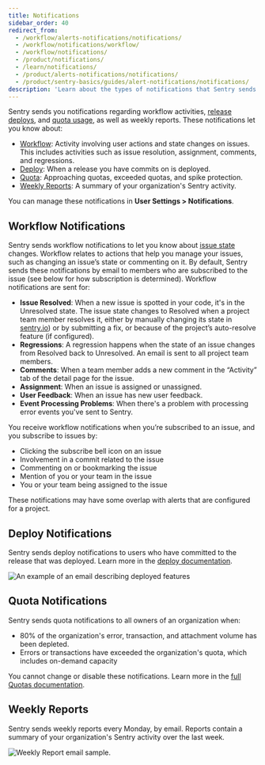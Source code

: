 ```yaml
---
title: Notifications
sidebar_order: 40
redirect_from:
  - /workflow/alerts-notifications/notifications/
  - /workflow/notifications/workflow/
  - /workflow/notifications/
  - /product/notifications/
  - /learn/notifications/
  - /product/alerts-notifications/notifications/
  - /product/sentry-basics/guides/alert-notifications/notifications/
description: 'Learn about the types of notifications that Sentry sends you, and how to manage them.'
---
```


Sentry sends you notifications regarding workflow activities, [release deploys](/product/releases/), and [quota usage](/product/accounts/quotas/), as well as weekly reports. These notifications let you know about:

- [Workflow](#workflow-notifications): Activity involving user actions and state changes on issues. This includes activities such as issue resolution, assignment, comments, and regressions.
- [Deploy](#deploy-notifications): When a release you have commits on is deployed.
- [Quota](#quota-notifications): Approaching quotas, exceeded quotas, and spike protection.
- [Weekly Reports](#weekly-reports): A summary of your organization's Sentry activity.

You can manage these notifications in **User Settings > Notifications**.

## Workflow Notifications

Sentry sends workflow notifications to let you know about [issue state](/product/issues/states-triage/) changes. Workflow relates to actions that help you manage your issues, such as changing an issue’s state or commenting on it. By default, Sentry sends these notifications by email to members who are subscribed to the issue (see below for how subscription is determined). Workflow notifications are sent for:

- **Issue Resolved**: When a new issue is spotted in your code, it's in the Unresolved state. The issue state changes to Resolved when a project team member resolves it, either by manually changing its state in [sentry.io](https://sentry.io)) or by submitting a fix, or because of the project’s auto-resolve feature (if configured).
- **Regressions**: A regression happens when the state of an issue changes from Resolved back to Unresolved. An email is sent to all project team members.
- **Comments**: When a team member adds a new comment in the “Activity” tab of the detail page for the issue.
- **Assignment**: When an issue is assigned or unassigned.
- **User Feedback**: When an issue has new <PlatformLink to="/enriching-events/user-feedback/">user feedback</PlatformLink>.
- **Event Processing Problems**: When there's a problem with processing error events you've sent to Sentry.

You receive workflow notifications when you’re subscribed to an issue, and you subscribe to issues by:

- Clicking the subscribe bell icon on an issue
- Involvement in a commit related to the issue
- Commenting on or bookmarking the issue
- Mention of you or your team in the issue
- You or your team being assigned to the issue

These notifications may have some overlap with alerts that are configured for a project.

## Deploy Notifications

Sentry sends deploy notifications to users who have committed to the release that was deployed. Learn more in the [deploy documentation](/product/releases/setup/#notify-sentry).

![An example of an email describing deployed features](deploy-emails.png)

## Quota Notifications

Sentry sends quota notifications to all owners of an organization when:

- 80% of the organization's error, transaction, and attachment volume has been depleted.
- Errors or transactions have exceeded the organization's quota, which includes on-demand capacity

You cannot change or disable these notifications. Learn more in the [full Quotas documentation](/product/accounts/quotas/).

## Weekly Reports

Sentry sends weekly reports every Monday, by email. Reports contain a summary of your organization's Sentry activity over the last week.

![Weekly Report email sample.](us-ereport.png)
